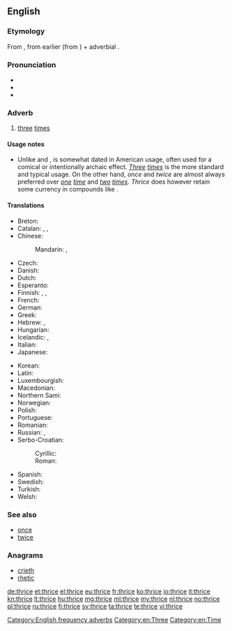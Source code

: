 ==English==

===Etymology===
From {{etyl|enm|en}} {{term|thries|lang=enm}}, from earlier {{term|thrie|lang=enm}} (from {{etyl|ang|en}} {{term/t|ang|þrīga}}) + adverbial {{term|-s}}.

===Pronunciation===
* {{IPA|/θraɪs/}}
* {{audio|en-us-thrice.ogg|Audio (US)}}
* {{rhymes|aɪs}}

===Adverb===
{{en-adv|-}}

# [[three]] [[time]]s

====Usage notes====
* Unlike {{term|once|lang=en}} and {{term|twice|lang=en}}, {{term||thrice|lang=en}} is somewhat dated in American usage, often used for a comical or intentionally archaic effect. ''[[three|Three]] [[times]]'' is the more standard and typical usage. On the other hand, ''once'' and ''twice'' are almost always preferred over ''[[one]] [[time]]'' and ''[[two]] [[times]]''. ''Thrice'' does however retain some currency in compounds like {{term|thrice-monthly|lang=en}}.

====Translations====
{{trans-top-also|three times|three|time|alt2=times}}
* Breton: {{t|br|[[teir#Breton|teir]] [[gwech#Breton|gwech]]}}
* Catalan: {{t|ca|[[tres#Catalan|tres]] [[vegada#Catalan|vegades]]}}, {{t|ca|[[tres#Catalan|tres]] [[volta#Catalan|voltes]]}}, {{t|ca|[[tres#Catalan|tres]] [[cop#Catalan|cops]]}}
* Chinese:
*: Mandarin: {{t|cmn|[[三]][[次]]|tr=sān cì}}, {{t|cmn|[[三]][[倍]]|tr=sān bèi}}
* Czech: {{t|cs|třikrát}}
* Danish: {{t|da|[[tre#Danish|tre]] [[gang#Danish|gange]]}}
* Dutch: {{t+|nl|driemaal}}
* Esperanto: {{t|eo|trifoje}}
* Finnish: {{qualifier|old-fashioned}} {{t|fi|kolmasti}}, {{t+|fi|kolmesti}}, {{t|fi|[[kolme#Finnish|kolme]] [[kerta#Finnish|kertaa]]}}
* French: {{t|fr|[[trois#French|trois]] [[fois#French|fois]]}}
* German: {{t+|de|dreimal}}
* Greek: {{t+|el|τρις}}
* Hebrew: {{t|he|[[פי#Hebrew|פִּי]] [[שלוש#Hebrew|שָׁלוֹשׁ]]|tr=pí shalósh}}, {{t|he|[[שלוש#Hebrew|שָׁלוֹשׁ]] [[פעם#Hebrew|פְּעָמִים]]|tr=shalósh p'amím}}
* Hungarian: {{t+|hu|háromszor}}
* Icelandic: {{t+|is|þrisvar}}, {{t|is|þrívegis}}
* Italian: {{t|it|[[tre#Italian|tre]] [[volta#Italian|volte]]}}
* Japanese: {{t|ja|[[三#Japanese|三]][[回#Japanese|回]]|tr=さんかい, sankai}}
{{trans-mid}}
* Korean: {{t|ko|[[세#Korean|세]] [[번#Korean|번]]|tr=se beon}}
* Latin: {{t+|la|ter}}
* Luxembourgish: {{t|lb|dräimol}}
* Macedonian: {{t|mk|[[три#Macedonian|три]] [[пати#Macedonian|пати]]|tr=tri patí}}
* Northern Sami: {{t|se|golbmii}}
* Norwegian: {{t|no|[[tre#Norwegian|tre]] [[gang#Norwegian|ganger]]}}
* Polish: {{t|pl|[[trzy#Polish|trzy]] [[raz#Polish|razy]]}}
* Portuguese: {{t|pt|[[três#Portuguese|três]] [[vez#Portuguese|vezes]]}}
* Romanian: {{t|ro|[[trei#Romanian|trei]] [[oară#Romanian|ori]]}}
* Russian: {{t+|ru|трижды|tr=tríždy}}, {{t|ru|[[три#Russian|три]] [[раз#Russian|раза]]|tr=tri ráza}}
* Serbo-Croatian:
*: Cyrillic: {{t|sh|три́пут|sc=Cyrl}}
*: Roman: {{t|sh|tríput}}
* Spanish: {{t|es|[[tres#Spanish|tres]] [[vez#Spanish|veces]]}}
* Swedish: {{t|sv|[[tre#Swedish|tre]] [[gång#Swedish|gånger]]}}
* Turkish: {{t|tr|[[üç#Turkish|üç]] [[kere#Turkish|kere]]}}
* Welsh: {{t|cy|[[tair#Welsh|tair]]-[[gwaith#Welsh|gwaith]]}}
{{trans-bottom}}

===See also===
* [[once]]
* [[twice]]

===Anagrams===
* [[crieth#English|crieth]]
* [[rhetic#English|rhetic]]

[[Category:English frequency adverbs]]
[[Category:en:Three]]
[[Category:en:Time]]

[[de:thrice]]
[[et:thrice]]
[[el:thrice]]
[[eu:thrice]]
[[fr:thrice]]
[[ko:thrice]]
[[io:thrice]]
[[it:thrice]]
[[kn:thrice]]
[[lt:thrice]]
[[hu:thrice]]
[[mg:thrice]]
[[ml:thrice]]
[[my:thrice]]
[[nl:thrice]]
[[no:thrice]]
[[pl:thrice]]
[[ru:thrice]]
[[fi:thrice]]
[[sv:thrice]]
[[ta:thrice]]
[[te:thrice]]
[[vi:thrice]]